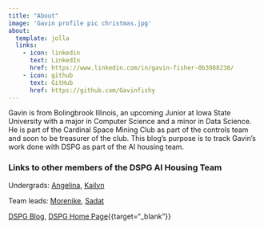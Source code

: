```yaml
---
title: "About"
image: 'Gavin profile pic christmas.jpg'
about:
  template: jolla
  links:
    - icon: linkedin
      text: LinkedIn
      href: https://www.linkedin.com/in/gavin-fisher-0b3088238/
    - icon: github
      text: GitHub
      href: https://github.com/Gavinfishy
---
```


Gavin is from Bolingbrook Illinois, an upcoming Junior at Iowa State University with a major in Computer Science and a minor in Data Science. He is part of the Cardinal Space Mining Club as part of the controls team and soon to be treasurer of the club. This blog's purpose is to track Gavin's work done with DSPG as part of the AI housing team.

### Links to other members of the DSPG AI Housing Team

Undergrads: [Angelina](https://1angelinaevans.github.io/AngelinaEvansBlog/){target="_blank"}, [Kailyn](https://kailynhogan.github.io/Kailyn_Hogan_DSPG_Blog/){target="_blank"}

Team leads: [Morenike](https://morenikeope.github.io/Atejioye_Blog/){target="_blank"}, [Sadat](https://github.com/ahnafsadat/sadat_DSPG){target="_blank"}

[DSPG Blog](https://dspg-2023.github.io/DSPG2023/){target="_blank"}, [DSPG Home Page](https://dspg.iastate.edu/){{target="_blank"}}
